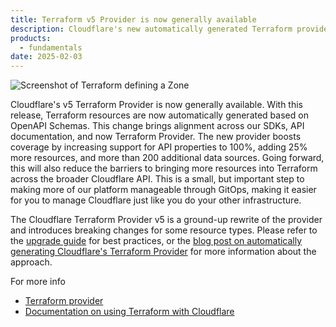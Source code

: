 ```yaml
---
title: Terraform v5 Provider is now generally available
description: Cloudflare's new automatically generated Terraform provider is now available as v5.0.0
products:
  - fundamentals
date: 2025-02-03
---
```

![Screenshot of Terraform defining a Zone](~/assets/images/changelog/2024-02-03-terraform-v5-screenshot.png)

Cloudflare's v5 Terraform Provider is now generally available. With this release, Terraform resources are now automatically generated based on OpenAPI Schemas. This change brings alignment across our SDKs, API documentation, and now Terraform Provider. The new provider boosts coverage by increasing support for API properties to 100%, adding 25% more resources, and more than 200 additional data sources. Going forward, this will also reduce the barriers to bringing more resources into Terraform across the broader Cloudflare API. This is a small, but important step to making more of our platform manageable through GitOps, making it easier for you to manage Cloudflare just like you do your other infrastructure.

The Cloudflare Terraform Provider v5 is a ground-up rewrite of the provider and introduces breaking changes for some resource types. Please refer to the [upgrade guide](https://registry.terraform.io/providers/cloudflare/cloudflare/latest/docs/guides/version-5-upgrade) for best practices, or the [blog post on automatically generating Cloudflare's Terraform Provider](https://blog.cloudflare.com/automatically-generating-cloudflares-terraform-provider/) for more information about the approach.

For more info
* [Terraform provider](https://registry.terraform.io/providers/cloudflare/cloudflare/latest/docs)
* [Documentation on using Terraform with Cloudflare](https://developers.cloudflare.com/terraform/)
